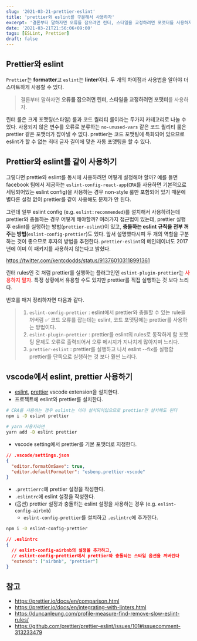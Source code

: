 ```yaml
---
slug: '2021-03-21-prettier-eslint'
title: 'prettier와 eslint를 구분해서 사용하자'
excerpt: '결론부터 말하자면 오류를 잡으려면 린터, 스타일을 교정하려면 포맷터를 사용하자.'
date: '2021-03-21T21:56:06+09:00'
tags: [ESLint, Prettier]
draft: false
---
```


## Prettier와 eslint

`Prettier`는 **formatter**고 `eslint`는 **linter**이다. 두 개의 차이점과 사용법을 알아야 더 스마트하게 사용할 수 있다.

> 결론부터 말하자면 **오류를 잡으려면 린터, 스타일을 교정하려면 포맷터**를 사용하자.

린터 룰은 크게 포맷팅(스타일) 룰과 코드 퀄리티 룰이라는 두가지 카테고리로 나눌 수 있다. 사용되지 않은 변수를 오류로 분류하는 `no-unused-vars` 같은 코드 퀄리티 룰은 prettier 같은 포맷터가 잡아낼 수 없다. prettier는 코드 포맷팅에 특화되어 있으므로 eslint가 할 수 없는 최대 글자 길이에 맞춘 자동 포맷팅을 할 수 있다.

## Prettier와 eslint를 같이 사용하기

그렇다면 prettie와 eslint를 동시에 사용하려면 어떻게 설정해야 할까?
예를 들면 facebook 팀에서 제공하는 `eslint-config-react-app`(`CRA`를 사용하면 기본적으로 세팅되어있는 eslint config)을 사용하는 경우 non-style 룰만 포함되어 있기 때문에 별다른 설정 없이 prettier를 같이 사용해도 문제가 안 된다.

그런데 일부 eslint config (e.g. `eslint:recommended`)를 설치해서 사용하려는데 prettier와 충돌하는 경우 어떻게 해야할까? 여러가지 접근법이 있는데, prettier 실행 후 eslint를 실행하는 방법(`prettier-eslint`)이 있고, **충돌하는 eslint 규칙을 전부 꺼주는 방법**(`eslint-config-prettier`)도 있다. 앞서 설명했다시피 두 개의 역할을 구분하는 것이 좋으므로 후자의 방법을 추천한다. `prettier-eslint`의 메인테이너도 2017년에 이미 이 패키지를 사용하지 않는다고 밝혔다.

https://twitter.com/kentcdodds/status/913760103118991361

린터 rules인 것 처럼 prettier를 실행하는 플러그인인 `eslint-plugin-prettier`는 <span style="color: red">사용하지 말자</span>. 특정 상황에서 유용할 수도 있지만 prettier를 직접 실행하는 것 보다 느리다.

번호를 매겨 정리하자면 다음과 같다.

> 1. `eslint-config-prettier` : eslint에서 prettier와 충돌할 수 있는 rule을 꺼버림 ✅
>    코드 오류를 잡는데는 eslint, 코드 포맷팅에는 prettier를 사용하는 방법이다.
> 2. `eslint-plugin-prettier` : prettier를 eslint의 rules로 동작하게 함
>    포맷팅 문제도 오류로 출력되어서 오류 메시지가 지나치게 많아지며 느리다.
> 3. `prettier-eslint` : prettier를 실행하고 나서 eslint --fix를 실행함
>    prettier를 단독으로 실행하는 것 보다 훨씬 느리다.

## vscode에서 eslint, prettier 사용하기

- [eslint](https://marketplace.visualstudio.com/items?itemName=dbaeumer.vscode-eslint), [prettier](https://marketplace.visualstudio.com/items?itemName=esbenp.prettier-vscode) vscode extension을 설치한다.
- 프로젝트에 eslint와 prettier를 설치한다.

```sh
# CRA를 사용하는 경우 eslint는 이미 설치되어있으므로 prettier만 설치해도 된다
npm i -D eslint prettier

# yarn 사용자라면
yarn add -D eslint prettier
```

- vscode setting에서 prettier를 기본 포맷터로 지정한다.

```json
// .vscode/settings.json
{
  "editor.formatOnSave": true,
  "editor.defaultFormatter": "esbenp.prettier-vscode"
}
```

- `.prettierrc`에 prettier 설정을 작성한다.
- `.eslintrc`에 eslint 설정을 작성한다.
- (옵션) prettier 설정과 충돌하는 eslint 설정을 사용하는 경우 (e.g. `eslint-config-airbnb`)
  - `eslint-config-prettier`를 설치하고 `.eslintrc`에 추가한다.

```sh
npm i -D eslint-config-prettier
```

```json
// .eslintrc
{
  // eslint-config-airbnb의 설정을 추가하고,
  // eslint-config-prettier에서 prettier와 충돌되는 스타일 옵션을 꺼버린다
  "extends": ["airbnb", "prettier"]
}
```

## 참고

- https://prettier.io/docs/en/comparison.html
- https://prettier.io/docs/en/integrating-with-linters.html
- https://duncanleung.com/profile-measure-find-remove-slow-eslint-rules/
- https://github.com/prettier/prettier-eslint/issues/101#issuecomment-313233479
